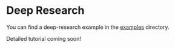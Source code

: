 # Deep Research

You can find a deep-research example in the
[examples](https://github.com/daydreamsai/daydreams/tree/main/examples/v1/deep-research)
directory.

Detailed tutorial coming soon!
